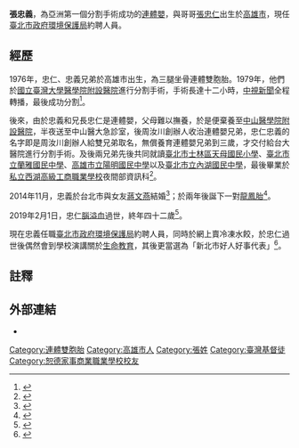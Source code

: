 {{Copy edit|time=2021-02-23T05:09:08+00:00}}
{{Infobox person
| gender = 男
| birth_date = {{Birth date and age|year=1976|month=12|day=23}}
| birth_place = {{ROC|臺灣省}}[[高雄市_(省轄市)|高雄市]]
| nationality = {{ROC}}
| alma_mater = [[臺北市士林區天母國民小學|臺北市士林區天母國民小學]]<br/>[[臺北市立蘭雅國民中學|臺北市立蘭雅國民中學]]<br/>[[高雄市立陽明國民中學|高雄市立陽明國民中學]]<br/>[[臺北市立內湖國民中學|臺北市立內湖國民中學]]<br/>[[臺北市私立恕德家事商業職業學校|私立西湖高級工商職業學校]]<ref>{{Cite web |url=https://tw.appledaily.com/life/20190201/7STINEPJM5ZHZFNWOCFKBJEFMM/ |title=忠仁盼忠義幫他活下去　「下輩子不再做兄弟...太沉重」 |access-date=2021-08-24 |archive-date=2021-08-24 |archive-url=https://web.archive.org/web/20210824081907/https://tw.appledaily.com/life/20190201/7STINEPJM5ZHZFNWOCFKBJEFMM/ |dead-url=no }}</ref>夜間部資訊科
| known_for = 亞洲第一個分割手術成功的[[連體嬰|連體嬰]]
| religion = [[基督教|基督教]]
| spouse(s) = 蔣文燕
| children = 有
| relatives = [[張忠仁_(1976年)|張忠仁]]（連體嬰兄長，已歿）
| honours = 新北市好人好事代表
}}

'''張忠義'''{{BD|1976年|12月23日}}，為亞洲第一個分割手術成功的[[連體嬰|連體嬰]]，與哥哥[[張忠仁_(1976年)|張忠仁]]出生於[[高雄市|高雄市]]，現任[[臺北市政府環境保護局|臺北市政府環境保護局]]約聘人員。

== 經歷 ==
1976年，忠仁、忠義兄弟於高雄市出生，為三腿坐骨連體雙胞胎。1979年，他們於[[國立臺灣大學醫學院附設醫院|國立臺灣大學醫學院附設醫院]]進行分割手術，手術長達十二小時，[[中視新聞|中視新聞]]全程轉播，最後成功分割<ref>{{cite news |author1= |work=自由時報 |title=陳維昭回憶︰電視轉播分割 成功激勵社會 |url=https://news.ltn.com.tw/news/life/paper/828518 |date=2014-11-09 |accessdate=2020-11-02 |archive-date=2019-06-23 |archive-url=https://web.archive.org/web/20190623192550/https://news.ltn.com.tw/news/life/paper/828518 |dead-url=no }}</ref>。

後來，由於忠義和兄長忠仁是連體嬰，父母難以撫養，於是便棄養至[[中山醫學大學附設醫院|中山醫學院附設醫院]]，半夜送至中山醫大急診室，後周汝川創辦人收治連體嬰兄弟，忠仁忠義的名字即是周汝川創辦人給雙兄弟取名，無償養育連體嬰兄弟到三歲，才交付給台大醫院進行分割手術。及後兩兄弟先後共同就讀[[臺北市士林區天母國民小學|臺北市士林區天母國民小學]]、[[臺北市立蘭雅國民中學|臺北市立蘭雅國民中學]]、[[高雄市立陽明國民中學|高雄市立陽明國民中學]]以及[[臺北市立內湖國民中學|臺北市立內湖國民中學]]，最後畢業於[[私立西湖高級工商職業學校|私立西湖高級工商職業學校]]夜間部資訊科<ref>{{cite news |author1=非常人語 |work=台灣壹週刊 |title=我們合穿一雙鞋 忠仁忠義 |url=https://tw.nextmgz.com/realtimenews/news/14234246 |date=2004-08-12 |accessdate=2020-11-02}}</ref>。

2014年11月，忠義於台北市與女友[[蔣文燕|蔣文燕]]結婚<ref>{{cite news |author1=張政捷 |work=華視新聞 |title=連體嬰弟弟 張忠義結婚了 |url=https://news.cts.com.tw/cts/general/201411/201411081534660.html |accessdate=2020-11-02 |date=2014-11-08 |archive-date=2018-11-24 |archive-url=https://web.archive.org/web/20181124020753/https://news.cts.com.tw/cts/general/201411/201411081534660.html |dead-url=no }}</ref>；於兩年後誕下一對[[龍鳳胎|龍鳳胎]]<ref>{{cite news |author1=沈能元 |work=台灣蘋果日報 |title=娶妻年餘 弟忠義喜獲龍鳳胎 |url=https://tw.appledaily.com/headline/20160628/PRR626OGYKEURX3DHVPZJJZXAU/ |accessdate=2020-11-02 |date=2016-06-18}}</ref>。

2019年2月1日，忠仁[[腦溢血|腦溢血]]過世，終年四十二歲<ref>{{cite news |author1=陳昱婷 |work=上報 |title=【連體嬰分離40年】忠仁忠義走過世間冷暖　兩人的心永遠不會分開 |url=https://www.upmedia.mg/news_info.php?SerialNo=57086 |accessdate=2020-11-02 |date=2019-02-01 |archive-date=2021-03-21 |archive-url=https://web.archive.org/web/20210321173324/https://www.upmedia.mg/news_info.php?SerialNo=57086 |dead-url=no }}</ref>。

現在忠義任職[[臺北市政府環境保護局|臺北市政府環境保護局]]約聘人員，同時於網上賣冷凍水餃，於忠仁過世後偶然會到學校演講關於[[生命教育|生命教育]]，其後更當選為「新北市好人好事代表」<ref>{{cite news |author1=都希基路 |work=基督教今日報 |title=亞洲第一對坐骨連體嬰　40年首度在教會見證神　弟弟張忠義：神總在最需要的時候派人幫助我 |url=https://cdn-news.org/news/21348 |date=2020-03-11 |accessdate=2020-11-02 |archive-date=2021-01-16 |archive-url=https://web.archive.org/web/20210116135741/https://cdn-news.org/news/21348 |dead-url=no }}</ref>。

== 註釋 ==
{{Reflist}}

== 外部連結 ==
* {{Facebook|jackt.yi.tge|張忠義}}

[[Category:連體雙胞胎|Category:連體雙胞胎]]
[[Category:高雄市人|Category:高雄市人]]
[[Category:張姓|Category:張姓]]
[[Category:臺灣基督徒|Category:臺灣基督徒]]
[[Category:恕德家事商業職業學校校友|Category:恕德家事商業職業學校校友]]
